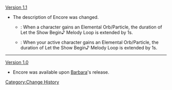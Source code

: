 [[Version 1.1]]
*The description of Encore was changed.
**{{Color|Old description}}: When a character gains an Elemental Orb/Particle, the duration of Let the Show Begin♪ Melody Loop is extended by 1s.
**{{Color|New description}}: When your active character gains an Elemental Orb/Particle, the duration of Let the Show Begin♪ Melody Loop is extended by 1s.
----
[[Version 1.0]]
*Encore was available upon [[Barbara]]'s release.
<noinclude>[[Category:Change History]]</noinclude>